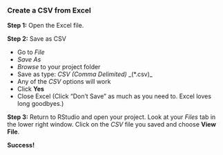 

<div class="note" style="margin-top: 10px;">

### Create a CSV from Excel {-}

__Step 1:__ Open the Excel file.
    
__Step 2:__  Save as CSV
    
- Go to _File_  
- _Save As_  
- _Browse_ to your project folder  
- Save as type: _CSV_ _(Comma Delimited)_ _(*.csv)_  
- Any of the _CSV_ options will work    
- Click __Yes__      
- Close Excel (Click "Don't Save" as much as you need to. Excel loves long goodbyes.)    

__Step 3:__ Return to RStudio and open your project. Look at your _Files_ tab in the lower right window. Click on the _CSV_ file you saved and choose __View File__. 

__Success!__

</div>
